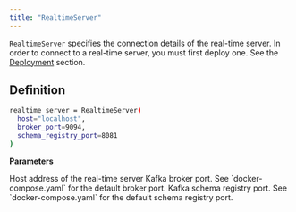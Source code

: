 ```yaml
---
title: "RealtimeServer"
---
```


`RealtimeServer` specifies the connection details of the real-time server. In order to connect to
a real-time server, you must first deploy one. See the [Deployment](/deployment/local) section.

## Definition

```bash
realtime_server = RealtimeServer(
  host="localhost",
  broker_port=9094,
  schema_registry_port=8081
)
```

**Parameters**

<ParamField body="host" type="string" required>
  Host address of the real-time server
</ParamField>
<ParamField body="broker_port" type="int" required>
  Kafka broker port. See `docker-compose.yaml` for the default broker port.
</ParamField>
<ParamField body="schema_registry_port" type="int" required>
  Kafka schema registry port. See `docker-compose.yaml` for the default schema
  registry port.
</ParamField>

